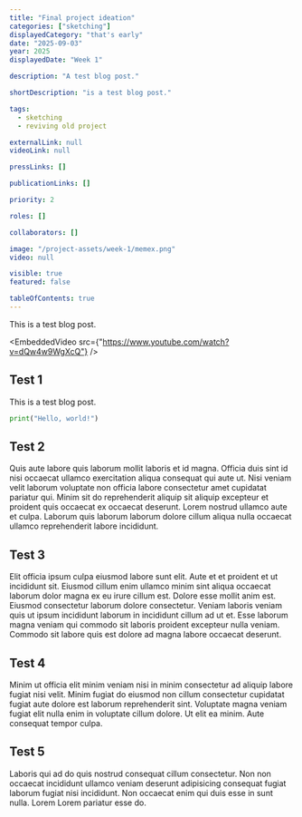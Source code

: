 ```yaml
---
title: "Final project ideation"
categories: ["sketching"]
displayedCategory: "that's early"
date: "2025-09-03"
year: 2025
displayedDate: "Week 1"

description: "A test blog post."

shortDescription: "is a test blog post."

tags:
  - sketching
  - reviving old project

externalLink: null
videoLink: null

pressLinks: []

publicationLinks: []

priority: 2

roles: []

collaborators: []

image: "/project-assets/week-1/memex.png"
video: null

visible: true
featured: false

tableOfContents: true
---
```


This is a test blog post.

<EmbeddedVideo src={"https://www.youtube.com/watch?v=dQw4w9WgXcQ"} />

## Test 1

This is a test blog post.

```python
print("Hello, world!")
```

## Test 2

Quis aute labore quis laborum mollit laboris et id magna. Officia duis sint id nisi occaecat ullamco exercitation aliqua consequat qui aute ut. Nisi veniam velit laborum voluptate non officia labore consectetur amet cupidatat pariatur qui. Minim sit do reprehenderit aliquip sit aliquip excepteur et proident quis occaecat ex occaecat deserunt. Lorem nostrud ullamco aute et culpa. Laborum quis laborum laborum dolore cillum aliqua nulla occaecat ullamco reprehenderit labore incididunt.

## Test 3

Elit officia ipsum culpa eiusmod labore sunt elit. Aute et et proident et ut incididunt sit. Eiusmod cillum enim ullamco minim sint aliqua occaecat laborum dolor magna ex eu irure cillum est. Dolore esse mollit anim est. Eiusmod consectetur laborum dolore consectetur. Veniam laboris veniam quis ut ipsum incididunt laborum in incididunt cillum ad ut et. Esse laborum magna veniam qui commodo sit laboris proident excepteur nulla veniam. Commodo sit labore quis est dolore ad magna labore occaecat deserunt.

## Test 4

Minim ut officia elit minim veniam nisi in minim consectetur ad aliquip labore fugiat nisi velit. Minim fugiat do eiusmod non cillum consectetur cupidatat fugiat aute dolore est laborum reprehenderit sint. Voluptate magna veniam fugiat elit nulla enim in voluptate cillum dolore. Ut elit ea minim. Aute consequat tempor culpa.

## Test 5

Laboris qui ad do quis nostrud consequat cillum consectetur. Non non occaecat incididunt ullamco veniam deserunt adipisicing consequat fugiat laborum fugiat nisi incididunt. Non occaecat enim qui duis esse in sunt nulla. Lorem Lorem pariatur esse do.
